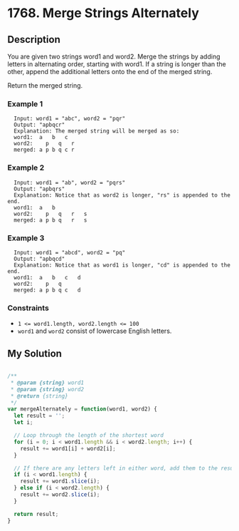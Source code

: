 # 1768. Merge Strings Alternately

## Description
You are given two strings word1 and word2. Merge the strings by adding letters in alternating order, starting with word1. If a string is longer than the other, append the additional letters onto the end of the merged string.

Return the merged string.

### Example 1
```
  Input: word1 = "abc", word2 = "pqr"
  Output: "apbqcr"
  Explanation: The merged string will be merged as so:
  word1:  a   b   c
  word2:    p   q   r
  merged: a p b q c r
```

### Example 2
```
  Input: word1 = "ab", word2 = "pqrs"
  Output: "apbqrs"
  Explanation: Notice that as word2 is longer, "rs" is appended to the end.
  word1:  a   b 
  word2:    p   q   r   s
  merged: a p b q   r   s
```

### Example 3
```
  Input: word1 = "abcd", word2 = "pq"
  Output: "apbqcd"
  Explanation: Notice that as word1 is longer, "cd" is appended to the end.
  word1:  a   b   c   d
  word2:    p   q 
  merged: a p b q c   d
```

### Constraints
- `1 <= word1.length, word2.length <= 100`
- `word1` and `word2` consist of lowercase English letters.

## My Solution
```js

/**
 * @param {string} word1
 * @param {string} word2
 * @return {string}
 */
var mergeAlternately = function(word1, word2) {
  let result = '';
  let i;

  // Loop through the length of the shortest word
  for (i = 0; i < word1.length && i < word2.length; i++) {
    result += word1[i] + word2[i];
  }

  // If there are any letters left in either word, add them to the result
  if (i < word1.length) {
    result += word1.slice(i);
  } else if (i < word2.length) {
    result += word2.slice(i);
  }

  return result;
}

```